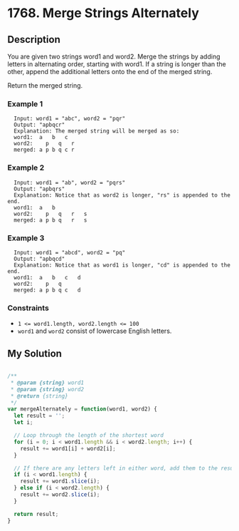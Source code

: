 # 1768. Merge Strings Alternately

## Description
You are given two strings word1 and word2. Merge the strings by adding letters in alternating order, starting with word1. If a string is longer than the other, append the additional letters onto the end of the merged string.

Return the merged string.

### Example 1
```
  Input: word1 = "abc", word2 = "pqr"
  Output: "apbqcr"
  Explanation: The merged string will be merged as so:
  word1:  a   b   c
  word2:    p   q   r
  merged: a p b q c r
```

### Example 2
```
  Input: word1 = "ab", word2 = "pqrs"
  Output: "apbqrs"
  Explanation: Notice that as word2 is longer, "rs" is appended to the end.
  word1:  a   b 
  word2:    p   q   r   s
  merged: a p b q   r   s
```

### Example 3
```
  Input: word1 = "abcd", word2 = "pq"
  Output: "apbqcd"
  Explanation: Notice that as word1 is longer, "cd" is appended to the end.
  word1:  a   b   c   d
  word2:    p   q 
  merged: a p b q c   d
```

### Constraints
- `1 <= word1.length, word2.length <= 100`
- `word1` and `word2` consist of lowercase English letters.

## My Solution
```js

/**
 * @param {string} word1
 * @param {string} word2
 * @return {string}
 */
var mergeAlternately = function(word1, word2) {
  let result = '';
  let i;

  // Loop through the length of the shortest word
  for (i = 0; i < word1.length && i < word2.length; i++) {
    result += word1[i] + word2[i];
  }

  // If there are any letters left in either word, add them to the result
  if (i < word1.length) {
    result += word1.slice(i);
  } else if (i < word2.length) {
    result += word2.slice(i);
  }

  return result;
}

```